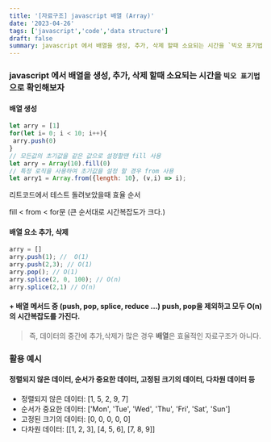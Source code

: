 ```yaml
---
title: '[자료구조] javascript 배열 (Array)'
date: '2023-04-26'
tags: ['javascript','code','data structure']
draft: false
summary: javascript 에서 배열을 생성, 추가, 삭제 할때 소요되는 시간을 `빅오 표기법`으로 확인해보자
---
```

 
### javascript 에서 배열을 생성, 추가, 삭제 할때 소요되는 시간을 `빅오 표기법`으로 확인해보자

#### 배열 생성

```js
let arry = [1]
for(let i= 0; i < 10; i++){
 arry.push(0)
}
// 모든값의 초기값을 같은 값으로 설정할땐 fill 사용
let arry = Array(10).fill(0)
// 특정 로직을 사용하여 초기값을 설정 할 경우 from 사용
let arry1 = Array.from({length: 10}, (v,i) => i);
```

리트코드에서 테스트 돌려보았을때 효율 순서 

fill < from < for문 (큰 순서대로 시간복잡도가 크다.)

#### 배열 요소 추가, 삭제

```js
arry = []
arry.push(1); //  O(1)
arry.push(2,3); // O(1)
arry.pop(); // O(1)
arry.splice(2, 0, 100); // O(n)
arry.splice(2,1) // O(n)
```

####  + 배열 메서드 중 (push, pop, splice, reduce  ...) push, pop을 제외하고 모두 O(n) 의 시간복잡도를 가진다. 

> 즉, 데이터의 중간에 추가,삭제가 많은 경우 **배열**은 효율적인 자료구조가 아니다.

### 활용 예시

#### 정렬되지 않은 데이터, 순서가 중요한 데이터, 고정된 크기의 데이터, 다차원 데이터 등
- 정렬되지 않은 데이터: [1, 5, 2, 9, 7]
- 순서가 중요한 데이터: ['Mon', 'Tue', 'Wed', 'Thu', 'Fri', 'Sat', 'Sun']
- 고정된 크기의 데이터: [0, 0, 0, 0, 0]
- 다차원 데이터: [[1, 2, 3], [4, 5, 6], [7, 8, 9]]



